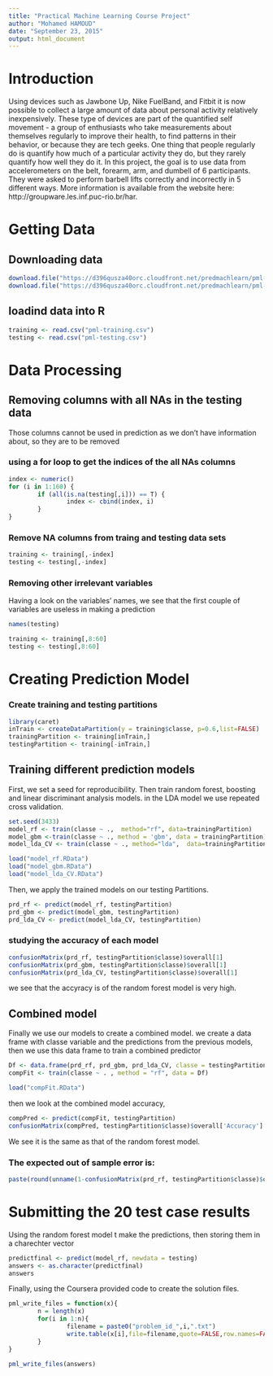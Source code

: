 ```yaml
---
title: "Practical Machine Learning Course Project"
author: "Mohamed HAMOUD"
date: "September 23, 2015"
output: html_document
---
```


# Introduction
Using devices such as Jawbone Up, Nike FuelBand, and Fitbit it is now possible to collect a large amount of data about personal activity relatively inexpensively. These type of devices are part of the quantified self movement - a group of enthusiasts who take measurements about themselves regularly to improve their health, to find patterns in their behavior, or because they are tech geeks. One thing that people regularly do is quantify how much of a particular activity they do, but they rarely quantify how well they do it. In this project, the goal is to use data from accelerometers on the belt, forearm, arm, and dumbell of 6 participants. They were asked to perform barbell lifts correctly and incorrectly in 5 different ways. More information is available from the website here: http://groupware.les.inf.puc-rio.br/har.

# Getting Data

## Downloading data

```r
download.file("https://d396qusza40orc.cloudfront.net/predmachlearn/pml-training.csv", destfile = "pml-training.csv")
download.file("https://d396qusza40orc.cloudfront.net/predmachlearn/pml-testing.csv", destfile = "pml-testing.csv")
```   
## loadind data into R

```r
training <- read.csv("pml-training.csv")
testing <- read.csv("pml-testing.csv")
```   

# Data Processing

## Removing columns with all NAs in the testing data
Those columns cannot be used in prediction as we don't have information about, so they are to be removed

### using a for loop to get the indices of the all NAs columns 
```r
index <- numeric()
for (i in 1:160) {
        if (all(is.na(testing[,i])) == T) {
                index <- cbind(index, i)
        }
}
```   

### Remove NA columns from traing and testing data sets

```r
training <- training[,-index]
testing <- testing[,-index]
```   
### Removing other irrelevant variables   
Having a look on the variables' names, we see that the first couple of variables are useless in making a prediction

```r
names(testing)

training <- training[,8:60]
testing <- testing[,8:60]
```   
# Creating Prediction Model
### Create training and testing partitions

```r
library(caret)
inTrain <- createDataPartition(y = training$classe, p=0.6,list=FALSE)
trainingPartition <- training[inTrain,]
testingPartition <- training[-inTrain,]
```   
## Training different prediction models

First, we set a seed for reproducibility. Then train random forest, boosting and linear discriminant analysis models. in the LDA model we use repeated cross validation.
```r
set.seed(3433)
model_rf <- train(classe ~ .,  method="rf", data=trainingPartition)    
model_gbm <-train(classe ~ ., method = 'gbm', data = trainingPartition)
model_lda_CV <- train(classe ~ ., method="lda",  data=trainingPartition, trControl = trainControl(method = "repeatedcv", number = 10, repeats = 10))
```   

```r
load("model_rf.RData")
load("model_gbm.RData")
load("model_lda_CV.RData")

```   

Then, we apply the trained models on our testing Partitions.
```r
prd_rf <- predict(model_rf, testingPartition)
prd_gbm <- predict(model_gbm, testingPartition)
prd_lda_CV <- predict(model_lda_CV, testingPartition)
```

### studying the accuracy of each model
```r
confusionMatrix(prd_rf, testingPartition$classe)$overall[1]
confusionMatrix(prd_gbm, testingPartition$classe)$overall[1]
confusionMatrix(prd_lda_CV, testingPartition$classe)$overall[1]
```   
we see that the accyracy is of the random forest model is very high.   

## Combined model
Finally we use our models to create a combined model.
we create a data frame with classe variable and the predictions from the previous models, then we use this data frame to train a combined predictor
```r
Df <- data.frame(prd_rf, prd_gbm, prd_lda_CV, classe = testingPartition$classe)
compFit <- train(classe ~ . , method = "rf", data = Df)
```   

```r
load("compFit.RData")
```   
 
then we look at the combined model accuracy,

```r

compPred <- predict(compFit, testingPartition)
confusionMatrix(compPred, testingPartition$classe)$overall['Accuracy']

```   
We see it is the same as that of the random forest model.

### The expected out of sample error is:

```r
paste(round(unname(1-confusionMatrix(prd_rf, testingPartition$classe)$overall[1])*100, 1), "%")
```

# Submitting the 20 test case results
Using the random forest model t make the predictions, then storing them in a charechter vector 

```r
predictfinal <- predict(model_rf, newdata = testing)
answers <- as.character(predictfinal)
answers
```   

Finally, using the Coursera provided code to create the solution files.
```r
pml_write_files = function(x){
        n = length(x)
        for(i in 1:n){
                filename = paste0("problem_id_",i,".txt")
                write.table(x[i],file=filename,quote=FALSE,row.names=FALSE,col.names=FALSE)
        }
}

pml_write_files(answers)

```   
